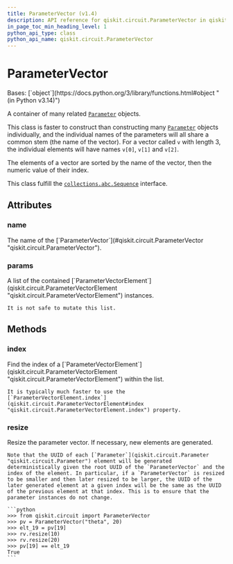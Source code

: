 ```yaml
---
title: ParameterVector (v1.4)
description: API reference for qiskit.circuit.ParameterVector in qiskit v1.4
in_page_toc_min_heading_level: 1
python_api_type: class
python_api_name: qiskit.circuit.ParameterVector
---
```


# ParameterVector

<Class id="qiskit.circuit.ParameterVector" isDedicatedPage={true} github="https://github.com/Qiskit/qiskit/tree/stable/1.4/qiskit/circuit/parametervector.py#L55-L140" signature="qiskit.circuit.ParameterVector(name, length=0)" modifiers="class">
  Bases: [`object`](https://docs.python.org/3/library/functions.html#object "(in Python v3.14)")

  A container of many related [`Parameter`](qiskit.circuit.Parameter "qiskit.circuit.Parameter") objects.

  This class is faster to construct than constructing many [`Parameter`](qiskit.circuit.Parameter "qiskit.circuit.Parameter") objects individually, and the individual names of the parameters will all share a common stem (the name of the vector). For a vector called `v` with length 3, the individual elements will have names `v[0]`, `v[1]` and `v[2]`.

  The elements of a vector are sorted by the name of the vector, then the numeric value of their index.

  This class fulfill the [`collections.abc.Sequence`](https://docs.python.org/3/library/collections.abc.html#collections.abc.Sequence "(in Python v3.14)") interface.

  ## Attributes

  ### name

  <Attribute id="qiskit.circuit.ParameterVector.name">
    The name of the [`ParameterVector`](#qiskit.circuit.ParameterVector "qiskit.circuit.ParameterVector").
  </Attribute>

  ### params

  <Attribute id="qiskit.circuit.ParameterVector.params">
    A list of the contained [`ParameterVectorElement`](qiskit.circuit.ParameterVectorElement "qiskit.circuit.ParameterVectorElement") instances.

    It is not safe to mutate this list.
  </Attribute>

  ## Methods

  ### index

  <Function id="qiskit.circuit.ParameterVector.index" github="https://github.com/Qiskit/qiskit/tree/stable/1.4/qiskit/circuit/parametervector.py#L91-L95" signature="index(value)">
    Find the index of a [`ParameterVectorElement`](qiskit.circuit.ParameterVectorElement "qiskit.circuit.ParameterVectorElement") within the list.

    It is typically much faster to use the [`ParameterVectorElement.index`](qiskit.circuit.ParameterVectorElement#index "qiskit.circuit.ParameterVectorElement.index") property.
  </Function>

  ### resize

  <Function id="qiskit.circuit.ParameterVector.resize" github="https://github.com/Qiskit/qiskit/tree/stable/1.4/qiskit/circuit/parametervector.py#L112-L140" signature="resize(length)">
    Resize the parameter vector. If necessary, new elements are generated.

    Note that the UUID of each [`Parameter`](qiskit.circuit.Parameter "qiskit.circuit.Parameter") element will be generated deterministically given the root UUID of the `ParameterVector` and the index of the element. In particular, if a `ParameterVector` is resized to be smaller and then later resized to be larger, the UUID of the later generated element at a given index will be the same as the UUID of the previous element at that index. This is to ensure that the parameter instances do not change.

    ```python
    >>> from qiskit.circuit import ParameterVector
    >>> pv = ParameterVector("theta", 20)
    >>> elt_19 = pv[19]
    >>> rv.resize(10)
    >>> rv.resize(20)
    >>> pv[19] == elt_19
    True
    ```
  </Function>
</Class>


